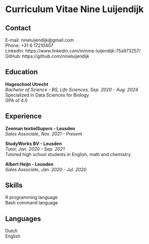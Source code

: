 # Curriculum Vitae Nine Luijendijk {#resume}

## Contact
E-mail: nineluijendijk@gmail.com\
Phone: +31 6 17210407\
LinkedIn: https://www.linkedin.com/in/nine-luijendijk-75a973257/\
GitHub: https://github.com/nineluijendijk

## Education
__Hogeschool Utrecht__\
_Bachelor of Science - BS, Life Sciences, Sep. 2020 - Aug. 2024_\
Specialized in Data Sciences for Biology\
GPA of 4.0

## Experience
__Zeeman textielSupers - Leusden__\
_Sales Associate, Nov. 2021 - Present_\

__StudyWorks BV - Leusden__\
_Tutor, Jan. 2020 - Sep. 2021_\
Tutored high school students in English, math and chemistry.

__Albert Heijn - Leusden__\
_Sales Associate, Jan. 2020 - Jul. 2020_

## Skills
R programming language\
Bash command language

## Languages
Dutch\
English